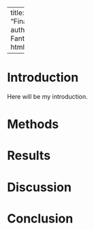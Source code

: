 -----
title: "Final_Project_BIOL"
author: "Kevin Fantinatti"
format: 
  html:
    
---

# Introduction
Here will be my introduction.

# Methods



# Results



# Discussion



# Conclusion


